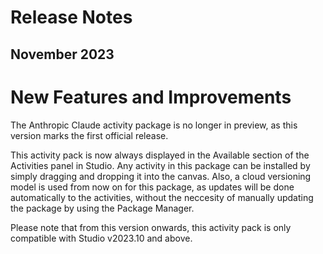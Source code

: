 ﻿# Release Notes


## November 2023

# New Features and Improvements

The Anthropic Claude activity package is no longer in preview, as this version marks the first official release.

This activity pack is now always displayed in the Available section of the Activities panel in Studio. Any activity in this package can be installed by simply dragging and dropping it into the canvas. Also, a cloud versioning model is used from now on for this package, as updates will be done automatically to the activities, without the neccesity of manually updating the package by using the Package Manager.

Please note that from this version onwards, this activity pack is only compatible with Studio v2023.10 and above.

